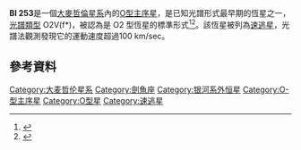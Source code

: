 {{Starbox begin |
   name=BI 253}}
{{Starbox observe |
  epoch=J2000 |
  constell=[[劍魚座|劍魚座]] |
  ra=05h 37m 34.46s |
  dec=−69° 01' 10.2" |
  appmag_v=13.88 }}
{{Starbox character |
  class=O2V(f*) |
  b-v=−0.13|
  u-b=−1.02 }}
{{Starbox catalog |
  names= BI 253, 2MASS J05373446-6901102}}
{{Starbox reference |
  Simbad=BI+253  }}
{{Starbox end}}
'''BI 253'''是一個[[大麥哲倫星系|大麥哲倫星系]]內的[[O型主序星|O型主序星]]，是已知光譜形式最早期的恆星之一，[[恆星光譜|光譜類型]] O2V(f*)，被認為是 O2 型恆星的標準形式<ref>{{Cite web |url=http://eprints.ucl.ac.uk/9632/1/9632.pdf |title=A NEW SPECTRAL CLASSIFICATION SYSTEM FOR THE EARLIEST O STARS: DEFINITION OF TYPE O2 |accessdate=2013-05-08 |archive-date=2014-08-12 |archive-url=https://web.archive.org/web/20140812050949/http://eprints.ucl.ac.uk/9632/1/9632.pdf |dead-url=yes }}</ref><ref>{{Cite web |url=http://arxiv.org/pdf/1006.0225.pdf |title=Massive runaway stars in the Large Magellanic Cloud |accessdate=2013-05-08 |archive-date=2019-02-15 |archive-url=https://web.archive.org/web/20190215144733/https://arxiv.org/pdf/1006.0225.pdf |dead-url=no }}</ref>。該恆星被列為[[恆星運動學#速逃星|速逃星]]，光譜法觀測發現它的運動速度超過100 km/sec。

==參考資料==
{{reflist}}

{{剑鱼座恒星}}
[[Category:大麦哲伦星系|Category:大麦哲伦星系]]
[[Category:劍魚座|Category:劍魚座]]
[[Category:银河系外恒星|Category:银河系外恒星]]
[[Category:O-型主序星|Category:O-型主序星]]
[[Category:O型星|Category:O型星]]
[[Category:速逃星|Category:速逃星]]

{{main-star-stub}}